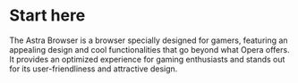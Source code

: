 # Start here

The Astra Browser is a browser specially designed for gamers, featuring an appealing design and cool functionalities that go beyond what Opera offers. It provides an optimized experience for gaming enthusiasts and stands out for its user-friendliness and attractive design.
